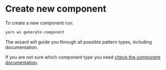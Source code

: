 # Create new component

To create a new component run:
```sh
yarn ws generate-component
```

The wizard will guide you through all possible pattern types, including documentation.

If you are not sure which component type you need [check the component documentation](../../components/overview).
